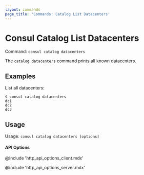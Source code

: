 ```yaml
---
layout: commands
page_title: 'Commands: Catalog List Datacenters'
---
```


# Consul Catalog List Datacenters

Command: `consul catalog datacenters`

The `catalog datacenters` command prints all known datacenters.

## Examples

List all datacenters:

```shell-session
$ consul catalog datacenters
dc1
dc2
dc3
```

## Usage

Usage: `consul catalog datacenters [options]`

#### API Options

@include 'http_api_options_client.mdx'

@include 'http_api_options_server.mdx'
